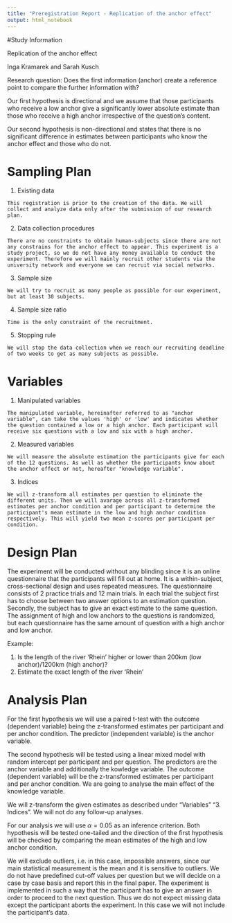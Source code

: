 ```yaml
---
title: "Preregistration Report - Replication of the anchor effect"
output: html_notebook
---
```


#Study Information

Replication of the anchor effect

Inga Kramarek and Sarah Kusch

Research question: Does the first information (anchor) create a reference point to compare the further information with?

Our first hypothesis is directional and we assume that those participants who receive a low anchor give a significantly lower absolute estimate than those who receive a high anchor irrespective of the question's content.

Our second hypothesis is non-directional and states that there is no significant difference in estimates between participants who know the anchor effect and those who do not.

# Sampling Plan

  1. Existing data
     
    This registration is prior to the creation of the data. We will collect and analyze data only after the submission of our research plan.
  
  2. Data collection procedures
    
    There are no constraints to obtain human-subjects since there are not any constrains for the anchor effect to appear. This experiment is a study project, so we do not have any money available to conduct the experiment. Therefore we will mainly recruit other students via the university network and everyone we can recruit via social networks.
    
  3. Sample size
  
    We will try to recruit as many people as possible for our experiment, but at least 30 subjects.
    
  4. Sample size ratio
  
    Time is the only constraint of the recruitment.
    
  5. Stopping rule
  
    We will stop the data collection when we reach our recruiting deadline of two weeks to get as many subjects as possible.
    

# Variables

  1. Manipulated variables
  
    The manipulated variable, hereinafter referred to as "anchor variable", can take the values 'high' or 'low' and indicates whether the question contained a low or a high anchor. Each participant will receive six questions with a low and six with a high anchor. 
    
  2. Measured variables
  
    We will measure the absolute estimation the participants give for each of the 12 questions. As well as whether the participants know about the anchor effect or not, hereafter "knowledge variable".

  3. Indices
  
    We will z-transform all estimates per question to eliminate the different units. Then we will avarage across all z-transformed estimates per anchor condition and per participant to determine the participant's mean estimate in the low and high anchor condition respectively. This will yield two mean z-scores per participant per condition.
    
  
# Design Plan

  The experiment will be conducted without any blinding since it is an online questionnaire that the participants will fill out at home. It is a within-subject, cross-sectional design and uses repeated measures.
  The questionnaire consists of 2 practice trials and 12 main trials. In each trial the subject first has to choose between two answer options to an estimation question. Secondly, the subject has to give an exact estimate to the same question.
  The assignment of high and low anchors to the questions is randomized, but each questionnaire has the same amount of question with a high anchor and low anchor.
  
  Example:
  
  1. Is the length of the river 'Rhein' higher or lower than 200km (low anchor)/1200km (high anchor)?
  2. Estimate the exact length of the river 'Rhein'
  

# Analysis Plan

For the first hypothesis we will use a paired t-test with the outcome (dependent variable) being the z-transformed estimates per participant and per anchor condition. The predictor (independent variable) is the anchor variable.

The second hypothesis will be tested using a linear mixed model with random intercept per participant and per question. The predictors are the anchor variable and additionally the kowledge variable. The outcome (dependent variable) will be the z-transformed estimates per participant and per anchor condition. We are going to analyse the main effect of the knowledge variable.

We will z-transform the given estimates as described under "Variables" "3. Indices". We will not do any follow-up analyses.

For our analysis we will use  $\alpha = 0.05$ as an inference criterion. Both hypothesis will be tested one-tailed and the direction of the first hypothesis will be checked by comparing the mean estimates of the high and low anchor condition. 

We will exclude outliers, i.e. in this case, impossible answers, since our main statistical measurement is the mean and it is sensitive to outliers. We do not have predefined cut-off values per question but we will decide on a case by case basis and report this in the final paper.
The experiment is implemented in such a way that the participant has to give an answer in order to proceed to the next question. Thus we do not expect missing data except the participant aborts the experiment. In this case we will not include the participant's data.
